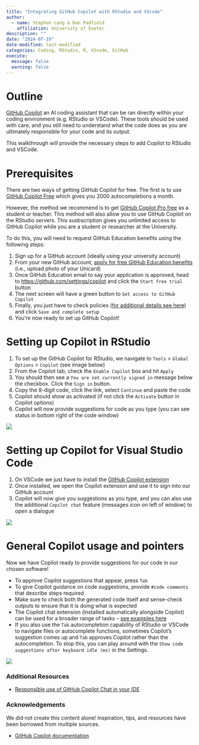 ```yaml
---
title: "Integrating GitHub Copilot with RStudio and VScode"
author: 
  - name: Stephen Lang & Dan Padfield
    affiliation: University of Exeter
description: ""
date: "2024-07-19"
date-modified: last-modified
categories: Coding, RStudio, R, VScode, GitHub
execute:
  message: false
  warning: false
---
```


# Outline

[GitHub Copilot](https://docs.github.com/en/copilot) an AI coding assistant that can be ran directly within your coding environment (e.g. RStudio or VSCode). These tools should be used with care, and you still need to understand what the code does as you are ultimately responsible for your code and its output.

This walkthrough will provide the necessary steps to add Copilot to RStudio and VSCode.

# Prerequisites

There are two ways of getting GitHub Copilot for free. The first is to use [GitHub Copilot Free](https://docs.github.com/en/copilot/managing-copilot/managing-copilot-as-an-individual-subscriber/about-github-copilot-free) which gives you 2000 autocompletions a month.

However, the method we recommend is to get [GitHub Copilot Pro free](https://docs.github.com/en/copilot/managing-copilot/managing-copilot-as-an-individual-subscriber/managing-your-github-copilot-pro-subscription/getting-free-access-to-copilot-pro-as-a-student-teacher-or-maintainer) as a student or teacher. This method will also allow you to use GitHub Copilot on the RStudio servers. This susbscription gives you unlimited access to GitHub Copilot while you are a student or researcher at the University.

To do this, you will need to request GitHub Education benefits using the following steps:

1.  Sign up for a GitHub account (ideally using your university account)
2.  From your new GitHub account, [apply for free GitHub Education benefits](https://education.github.com/discount_requests/application) (i.e., upload photo of your Unicard)
3.  Once GitHub Education email to say your application is approved, head to <https://github.com/settings/copilot> and click the `Start free trial` button
4.  The next screen will have a green button to `Get access to GitHub Copilot`
5.  Finally, you just have to check policies ([for additional details see here](https://docs.github.com/en/copilot/managing-copilot/managing-copilot-as-an-individual-subscriber/managing-copilot-policies-as-an-individual-subscriber#enabling-or-disabling-suggestions-matching-public-code)) and click `Save and complete setup`
6.  You're now ready to set up GitHub Copilot!

# Setting up Copilot in RStudio

1.  To set up the GitHub Copilot for RStudio, we navigate to `Tools` \> `Global Options` \> `Copilot` (see image below)
2.  From the Copilot tab, check the `Enable Copilot` box and hit `Apply`
3.  You should then see a `You are not currently signed in` message below the checkbox. Click the `Sign in` button.
4.  Copy the 8-digit code, click the link, select `Continue` and paste the code
5.  Copilot should show as activated (if not click the `Activate` button in Copilot options)
6.  Copilot will now provide suggestions for code as you type (you can see status in bottom right of the code window)

![](rstudio_options.png){.lightbox}

# Setting up Copilot for Visual Studio Code

1.  On VSCode we just have to install the [GitHub Copilot extension](https://marketplace.visualstudio.com/items?itemName=GitHub.copilot)
2.  Once installed, we open the Copilot extension and use it to sign into our GitHub account
3.  Copilot will now give you suggestions as you type, and you can also use the additional `Copilot chat` feature (messages icon on left of window) to open a dialogue

![](vscode_copilot.png){.lightbox}

# General Copilot usage and pointers

Now we have Copilot ready to provide suggestions for our code in our chosen software!

-   To approve Copilot suggestions that appear, press `Tab`
-   To give Copilot guidance on code suggestions, provide `#code comments` that describe steps required
-   Make sure to check both the generated code itself and sense-check outputs to ensure that it is doing what is expected
-   The Copilot chat extension (installed automatically alongside Copilot) can be used for a broader range of tasks -- [see examples here](https://docs.github.com/en/copilot/using-github-copilot/example-use-cases/example-prompts-for-copilot-chat?tool=vscode)
-   If you also use the `Tab` autocompletion capability of RStudio or VSCode to navigate files or autocomplete functions, sometimes Copilot's suggestion comes up and `Tab` approves Copilot rather than the autocompletion. To stop this, you can play around with the `Show code suggestions after keyboard idle (ms)` in the Settings.

![](rstudio_options2.png){.lightbox}

### Additional Resources

-   [Responsible use of GitHub Copilot Chat in your IDE](https://docs.github.com/en/copilot/responsible-use-of-github-copilot-features/responsible-use-of-github-copilot-chat-in-your-ide)

### Acknowledgements

We did not create this content alone! Inspiration, tips, and resources have been borrowed from multiple sources.

-   [GitHub Copilot documentation](https://docs.github.com/en/copilot)
